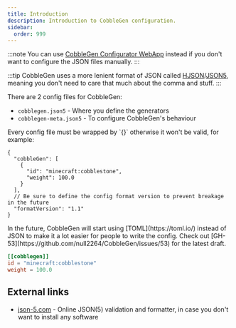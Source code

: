 ```yaml
---
title: Introduction
description: Introduction to CobbleGen configuration.
sidebar:
  order: 999
---
```



:::note
You can use [CobbleGen Configurator WebApp](https://cobblegen.aap.my.id) instead if you don't want to configure the JSON files manually.
:::

:::tip
CobbleGen uses a more lenient format of JSON called [HJSON](https://hjson.github.io/)/[JSON5](https://json5.org/), meaning you don't need to care that much about the comma and stuff.
:::

There are 2 config files for CobbleGen:
- `cobblegen.json5` - Where you define the generators
- `cobblegen-meta.json5` - To configure CobbleGen's behaviour

<Tabs>
	<TabItem label="Format v1.x">
  Every config file must be wrapped by `{}` otherwise it won't be valid, for example:

  ```json5
  {
    "cobbleGen": [
      {
        "id": "minecraft:cobblestone",
        "weight": 100.0
      }
    ],
    // Be sure to define the config format version to prevent breakage in the future
    "formatVersion": "1.1"
  }
  ```
  </TabItem>
	<TabItem label="Format v2.x">
  In the future, CobbleGen will start using [TOML](https://toml.io/) instead of JSON to make it a lot easier for people to write the config. Check out [GH-53](https://github.com/null2264/CobbleGen/issues/53) for the latest draft.

  ```toml
  [[cobblegen]]
  id = "minecraft:cobblestone"
  weight = 100.0
  ```
  </TabItem>
</Tabs>

## External links

- [json-5.com](https://json-5.com) - Online JSON(5) validation and formatter, in case you don't want to install any software
